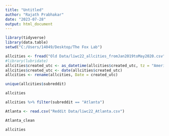 ```yaml
---
title: "Untitled"
author: "Rajath Prabhakar"
date: "2023-07-28"
output: html_document
---
```

```r
library(tidyverse)
library(data.table)
setwd("C:/Users/14049/Desktop/The Fox Lab")

allcities <- fread("Old Data/liwc22_allcities_fromJan2019toMay2020.csv")
#library(lubridate)
allcities$created_utc <- as_datetime(allcities$created_utc, tz = "America/Chicago")
allcities$created_utc <- date(allcities$created_utc)
allcities <- rename(allcities, Date = created_utc)
```


```r
unique(allcities$subreddit)
```

```r
allcities
```
```r
allcities %>% filter(subreddit == "Atlanta")
```
```r
Atlanta <- read.csv("Reddit Data/liwc22_Atlanta.csv")
```


```r
Atlanta_clean
```
```r
allcities
```

